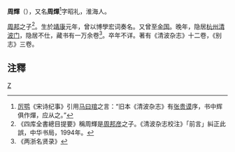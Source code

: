 {{Otheruses|subject= 宋朝政治人物周輝|other=其他同名条目|周辉 (1970年)}}
'''周輝'''（{{bd|?||?|}}），又名'''周燀'''<ref>[[厉鹗|厉鹗]]《宋诗纪事》引用[[马曰琯|马曰琯]]之言：“旧本《清波杂志》有[[张贵谟|张贵谟]]序，书中辉俱作燀，应从之。”</ref>字昭礼，淮海人。

[[周邦|周邦]]之子<ref>《四库全書總目提要》稱周輝是[[周邦彦|周邦彦]]之子。《清波杂志校注》「前言」糾正此誤，中华书局，1994年。</ref>。生於[[靖康|靖康]]元年，曾以博學宏词奏名。又曾至[[金国|金国]]。晚年，隐居[[杭州市|杭州]][[清波门|清波门]]，隐居不仕，藏书有一万余卷<ref>《两浙名贤录》</ref>。卒年不详。著有《清波杂志》十二卷，《别志》三卷。

==注釋==
{{reflist}}
[[category:宋朝政治人物|Z]]